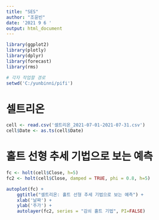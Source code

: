 ```yaml
---
title: "SES"
author: "조윤빈"
date: '2021 9 6 '
output: html_document
---
```


```r
library(ggplot2)
library(plotly)
library(dplyr)
library(forecast)
library(rms)

# 각자 작업할 경로
setwd('C:/yunbinni/pifi')
```


# 셀트리온
```r
cell <- read.csv('셀트리온_2021-07-01-2021-07-31.csv')
cell$Date <- as.ts(cell$Date)
```


# 홀트 선형 추세 기법으로 보는 예측
```r
fc <- holt(cell$Close, h=5)
fc2 <- holt(cell$Close, damped = TRUE, phi = 0.8, h=5)

autoplot(fc) + 
    ggtitle("셀트리온: 홀트 선형 추세 기법으로 보는 예측") +
    xlab('날짜') + 
    ylab('주가') +
    autolayer(fc2, series = "감쇠 홀트 기법", PI=FALSE)
```

